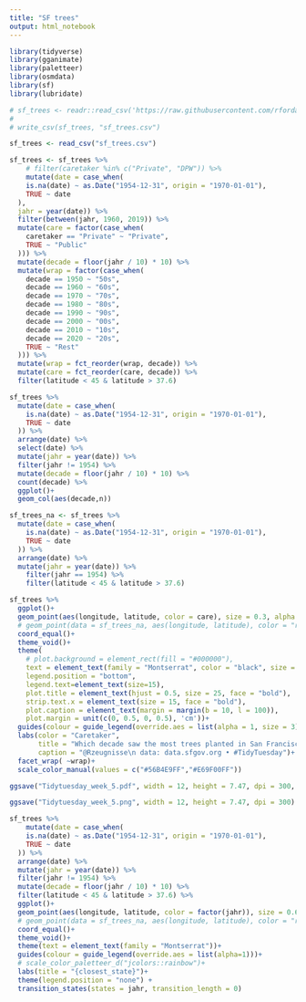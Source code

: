 ```yaml
---
title: "SF trees"
output: html_notebook
---
```


```r
library(tidyverse)
library(gganimate)
library(paletteer)
library(osmdata)
library(sf)
library(lubridate)
```

```r
# sf_trees <- readr::read_csv('https://raw.githubusercontent.com/rfordatascience/tidytuesday/master/data/2020/2020-01-28/sf_trees.csv')
# 
# write_csv(sf_trees, "sf_trees.csv")

sf_trees <- read_csv("sf_trees.csv")
```

```r
sf_trees <- sf_trees %>% 
    # filter(caretaker %in% c("Private", "DPW")) %>% 
    mutate(date = case_when(
    is.na(date) ~ as.Date("1954-12-31", origin = "1970-01-01"),
    TRUE ~ date
  ),
  jahr = year(date)) %>% 
  filter(between(jahr, 1960, 2019)) %>% 
  mutate(care = factor(case_when(
    caretaker == "Private" ~ "Private",
    TRUE ~ "Public"
  ))) %>% 
  mutate(decade = floor(jahr / 10) * 10) %>% 
  mutate(wrap = factor(case_when(
    decade == 1950 ~ "50s",
    decade == 1960 ~ "60s",
    decade == 1970 ~ "70s",
    decade == 1980 ~ "80s", 
    decade == 1990 ~ "90s",
    decade == 2000 ~ "00s",
    decade == 2010 ~ "10s",
    decade == 2020 ~ "20s",
    TRUE ~ "Rest"
  ))) %>% 
  mutate(wrap = fct_reorder(wrap, decade)) %>% 
  mutate(care = fct_reorder(care, decade)) %>% 
  filter(latitude < 45 & latitude > 37.6)
```

```r
sf_trees %>% 
  mutate(date = case_when(
    is.na(date) ~ as.Date("1954-12-31", origin = "1970-01-01"),
    TRUE ~ date
  )) %>% 
  arrange(date) %>% 
  select(date) %>% 
  mutate(jahr = year(date)) %>% 
  filter(jahr != 1954) %>% 
  mutate(decade = floor(jahr / 10) * 10) %>% 
  count(decade) %>% 
  ggplot()+
  geom_col(aes(decade,n))
```

```r
sf_trees_na <- sf_trees %>% 
  mutate(date = case_when(
    is.na(date) ~ as.Date("1954-12-31", origin = "1970-01-01"),
    TRUE ~ date
  )) %>% 
  arrange(date) %>% 
  mutate(jahr = year(date)) %>% 
    filter(jahr == 1954) %>% 
    filter(latitude < 45 & latitude > 37.6) 
```

```r
sf_trees %>% 
  ggplot()+
  geom_point(aes(longitude, latitude, color = care), size = 0.3, alpha = 0.2)+
  # geom_point(data = sf_trees_na, aes(longitude, latitude), color = "red", size = 0.6, alpha = 0.1)+
  coord_equal()+
  theme_void()+
  theme(
    # plot.background = element_rect(fill = "#000000"),
    text = element_text(family = "Montserrat", color = "black", size = 16),
    legend.position = "bottom",
    legend.text=element_text(size=15),
    plot.title = element_text(hjust = 0.5, size = 25, face = "bold"),
    strip.text.x = element_text(size = 15, face = "bold"),
    plot.caption = element_text(margin = margin(b = 10, l = 100)),
    plot.margin = unit(c(0, 0.5, 0, 0.5), 'cm'))+
  guides(colour = guide_legend(override.aes = list(alpha = 1, size = 3)))+
  labs(color = "Caretaker", 
       title = "Which decade saw the most trees planted in San Francisco \n and who takes care of them?",
       caption = "@Rzeugnisse\n data: data.sfgov.org • #TidyTuesday")+
  facet_wrap( ~wrap)+
  scale_color_manual(values = c("#56B4E9FF","#E69F00FF"))

ggsave("Tidytuesday_week_5.pdf", width = 12, height = 7.47, dpi = 300, device = cairo_pdf)

ggsave("Tidytuesday_week_5.png", width = 12, height = 7.47, dpi = 300)
```

```r
sf_trees %>% 
    mutate(date = case_when(
    is.na(date) ~ as.Date("1954-12-31", origin = "1970-01-01"),
    TRUE ~ date
  )) %>% 
  arrange(date) %>% 
  mutate(jahr = year(date)) %>% 
  filter(jahr != 1954) %>% 
  mutate(decade = floor(jahr / 10) * 10) %>% 
  filter(latitude < 45 & latitude > 37.6) %>% 
  ggplot()+
  geom_point(aes(longitude, latitude, color = factor(jahr)), size = 0.6, alpha = 0.2)+
  # geom_point(data = sf_trees_na, aes(longitude, latitude), color = "red", size = 0.6, alpha = 0.1)+
  coord_equal()+
  theme_void()+
  theme(text = element_text(family = "Montserrat"))+
  guides(colour = guide_legend(override.aes = list(alpha=1)))+
  # scale_color_paletteer_d("jcolors::rainbow")+
  labs(title = "{closest_state}")+
  theme(legend.position = "none") +
  transition_states(states = jahr, transition_length = 0)
```